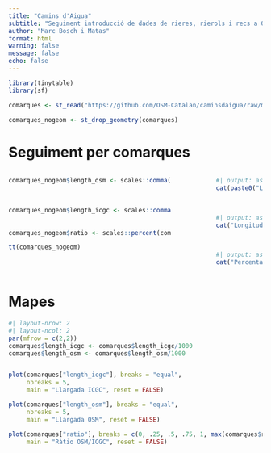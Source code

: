 ```yaml
---
title: "Camins d'Aigua"
subtitle: "Seguiment introducció de dades de rieres, rierols i recs a OSM Catalunya"
author: "Marc Bosch i Matas"
format: html
warning: false
message: false
echo: false
---
```


```r
library(tinytable)
library(sf)

comarques <- st_read("https://github.com/OSM-Catalan/caminsdaigua/raw/main/data_web/data_quarto.gpkg",quiet = TRUE)
```



```r


comarques_nogeom <- st_drop_geometry(comarques)


```


# Seguiment per comarques


:::: {.columns}

::: {.column width="70%"}


```r

comarques_nogeom$length_osm <- scales::comma(comarques_nogeom$length_osm/1000,
                                             big.mark = ".",
                                             decimal.mark =  ",")

comarques_nogeom$length_icgc <- scales::comma(comarques_nogeom$length_icgc/1000,
                                             big.mark = ".",
                                             decimal.mark =  ",")
comarques_nogeom$ratio <- scales::percent(comarques_nogeom$ratio, decimal.mark = ",", accuracy = .01)

tt(comarques_nogeom)
```

:::

::: {.column width="10%"}
<!-- empty column to create gap -->
:::

::: {.column width="20%"}
```r
#| output: asis
cat(paste0("Longitud cursos d'aigua ICGC: ", paste(scales::comma(round(sum(comarques$length_icgc)/1000, 2),
                                                       big.mark = ".",
                                                       decimal.mark =  ","), " km")))
```
```r
#| output: asis
cat("Longitud cursos d'aigua OSM: ", paste(scales::comma(round(sum(comarques$length_osm)/1000, 2),
                                                       big.mark = ".",
                                                       decimal.mark =  ","), " km"))
```
```r
#| output: asis
cat("Percentatge de cursos d'aigua a OSM: ", scales::percent(sum(comarques$length_osm)/sum(comarques$length_icgc), .01))
```

:::

::::



# Mapes

```r
#| layout-nrow: 2
#| layout-ncol: 2
par(mfrow = c(2,2))
comarques$length_icgc <- comarques$length_icgc/1000
comarques$length_osm <- comarques$length_osm/1000


plot(comarques["length_icgc"], breaks = "equal",
     nbreaks = 5,
     main = "Llargada ICGC", reset = FALSE)

plot(comarques["length_osm"], breaks = "equal",
     nbreaks = 5,
     main = "Llargada OSM", reset = FALSE)

plot(comarques["ratio"], breaks = c(0, .25, .5, .75, 1, max(comarques$ratio)),
     main = "Ràtio OSM/ICGC", reset = FALSE)
```


